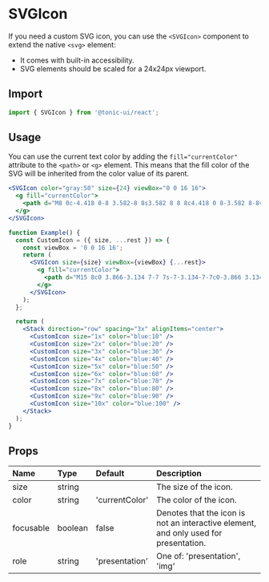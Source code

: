# SVGIcon

If you need a custom SVG icon, you can use the `<SVGIcon>` component to extend the native `<svg>` element:

* It comes with built-in accessibility.
* SVG elements should be scaled for a 24x24px viewport.

## Import

```js
import { SVGIcon } from '@tonic-ui/react';
```

## Usage

You can use the current text color by adding the `fill="currentColor"` attribute to the `<path>` or `<g>` element. This means that the fill color of the SVG will be inherited from the color value of its parent.

```jsx
<SVGIcon color="gray:50" size={24} viewBox="0 0 16 16">
  <g fill="currentColor">
    <path d="M8 0c-4.418 0-8 3.582-8 8s3.582 8 8 8c4.418 0 8-3.582 8-8v0c0-4.418-3.582-8-8-8v0zM11 12l-3-3-3 3-1.060-1.060 3.060-2.94-3-3 1.060-1.070 2.94 2.95 2.94-2.94 1.060 1.060-2.89 3 3 3z" />
  </g>
</SVGIcon>
```

```jsx
function Example() {
  const CustomIcon = ({ size, ...rest }) => {
    const viewBox = '0 0 16 16';
    return (
      <SVGIcon size={size} viewBox={viewBox} {...rest}>
        <g fill="currentColor">
          <path d="M15 8c0 3.866-3.134 7-7 7s-7-3.134-7-7c0-3.866 3.134-7 7-7v0c3.866 0 7 3.134 7 7v0z" />
        </g>
      </SVGIcon>
    );
  };

  return (
    <Stack direction="row" spacing="3x" alignItems="center">
      <CustomIcon size="1x" color="blue:10" />
      <CustomIcon size="2x" color="blue:20" />
      <CustomIcon size="3x" color="blue:30" />
      <CustomIcon size="4x" color="blue:40" />
      <CustomIcon size="5x" color="blue:50" />
      <CustomIcon size="6x" color="blue:60" />
      <CustomIcon size="7x" color="blue:70" />
      <CustomIcon size="8x" color="blue:80" />
      <CustomIcon size="9x" color="blue:90" />
      <CustomIcon size="10x" color="blue:100" />
    </Stack>
  );
}
```

## Props

| Name | Type | Default | Description |
| :--- | :--- | :------ | :---------- |
| size | string | | The size of the icon. |
| color | string | 'currentColor' | The color of the icon. |
| focusable | boolean | false | Denotes that the icon is not an interactive element, and only used for presentation. |
| role | string | 'presentation' | One of: 'presentation', 'img' |
